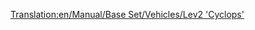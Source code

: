 [[Translation:en/Manual/Base Set/Vehicles/Lev2 'Cyclops']]
{{es/Trenes|Imagen=[[File:en/Lev2cyclops.png]]
|Nombre=Lev2 'Cyclops'
|Precio=173.436 € (86.718 £)
|Velocidad=450 km/h (281 mph)
|Peso=120 t
|Potencia=12.000 CV (8.948 kW)
|Coste-anual=7.114 € (3.557 £)
|Diseño=2028
|Duración=20
|Capacidad=--
|Descripción=Todavía no hay una descripción disponible sobre esta máquina de tren. Si usted sabe algo acerca de este tren, no dude en editar esta página y añadirla.
|Vida-real=No existe todavía un equivalente de la vida real para este tren. Tal vez en algunos años, cuando la [https://www.wikipedia.org/wiki/es:Tren de levitación magnética levitación magnética] se haya convertido en una tecnología real, quizás usted pueda poner una máquina MagLew de segunda generación aquí.
}}